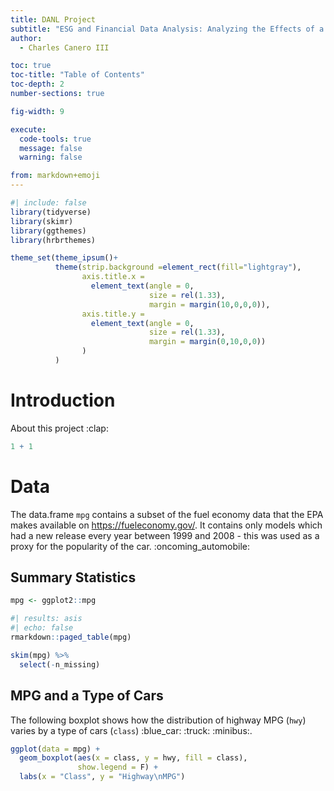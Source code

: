 ```yaml
---
title: DANL Project
subtitle: "ESG and Financial Data Analysis: Analyzing the Effects of a Company's Risk Score on their Performance"
author: 
  - Charles Canero III

toc: true
toc-title: "Table of Contents"
toc-depth: 2
number-sections: true

fig-width: 9

execute:
  code-tools: true
  message: false
  warning: false

from: markdown+emoji
---
```

```r
#| include: false
library(tidyverse)
library(skimr)
library(ggthemes)
library(hrbrthemes)

theme_set(theme_ipsum()+
          theme(strip.background =element_rect(fill="lightgray"),
                axis.title.x = 
                  element_text(angle = 0,
                               size = rel(1.33),
                               margin = margin(10,0,0,0)),
                axis.title.y = 
                  element_text(angle = 0,
                               size = rel(1.33),
                               margin = margin(0,10,0,0))
                )
          )
```



# Introduction

About this project :clap:

```r
1 + 1
```


# Data

The data.frame `mpg` contains a subset of the fuel economy data that the EPA makes available on [https://fueleconomy.gov/](https://fueleconomy.gov/). It contains only models which had a new release every year between 1999 and 2008 - this was used as a proxy for the popularity of the car. :oncoming_automobile:


## Summary Statistics

```r
mpg <- ggplot2::mpg
```

```r
#| results: asis
#| echo: false
rmarkdown::paged_table(mpg) 
```


```r
skim(mpg) %>% 
  select(-n_missing)
```


## MPG and a Type of Cars
The following boxplot shows how the distribution of highway MPG (`hwy`) varies by a type of cars (`class`) :blue_car: :truck: :minibus:.


```r
ggplot(data = mpg) +
  geom_boxplot(aes(x = class, y = hwy, fill = class),
               show.legend = F) +
  labs(x = "Class", y = "Highway\nMPG") 
```


